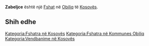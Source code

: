 {{Fshat në Kosovës
 | Emri                = Zabeljce
| srp_N_name = Zabeljce
| srp_N_FULL_NAME_RO = Zabeljce
| srp_N_FULL_NAME_ND_RO = Zabeljce
| srp_N_SORT_NAME_RG = ZABELJCE
| srp_N_FULL_NAME_RG = Zabeljce
| srp_N_FULL_NAME_ND_RG = Zabeljce

 | Emri (Rasa dhanore) = 
 | Figura              = 
 | Shteti              = Kosovo
 | Komuna              = Obiliq
 | Kodi postar         = 
 | Sipërfaqja          = 

 | Popullsia           = 

 | Regj. i popullsisë  = 
 | Dend. e popullsisë  = 
 | Faqja zyrtare       = 
 <!--- Koordinatat ----> 
 | Gjerësia            = 42.585556
 | Gjatësia            = 21.395833
 | Lartësia            = 
}}
'''Zabeljce''' është një [[Fshat]] në [[Obiliq]] të [[Kosovës]].

<!-- == Gjeografia == -->
<!-- == Historia == -->
<!-- == Demografia == -->
== Shih edhe ==
{{Komuna Obiliq}}
{{Kosovo-Administrata-Cung}}

[[Kategoria:Fshatra në Kosovës]]
[[Kategoria:Fshatra në Kommunes Obiliq]]
[[Kategoria:Vendbanime në Kosovës]]